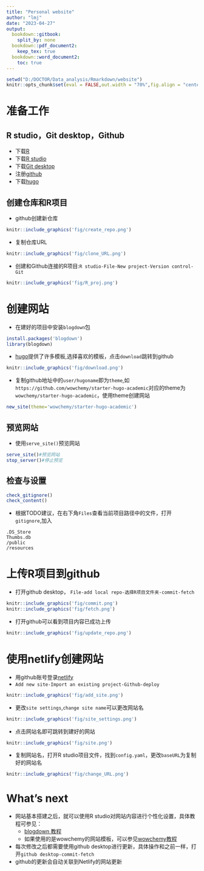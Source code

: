 ---
title: "Personal website"
author: "lmj"
date: "2023-04-27"
output: 
  bookdown::gitbook:
    split_by: none
  bookdown::pdf_document2:
    keep_tex: true
  bookdown::word_document2:
    toc: true
---
```{r}
setwd("D:/DOCTOR/Data_analysis/Rmarkdown/website")
knitr::opts_chunk$set(eval = FALSE,out.width = "70%",fig.align = "center") 
```

# 准备工作
## R studio，Git desktop，Github
+ 下载[R]()
+ 下载[R studio]()
+ 下载[Git desktop]()
+ 注册[github]()
+ 下载[hugo]()

## 创建仓库和R项目
+ github创建新仓库
```{r fig.cap='创建github仓库',echo=FALSE}
knitr::include_graphics('fig/create_repo.png')
```

+ 复制仓库URL
```{r fig.cap='复制仓库URL',echo=FALSE}
knitr::include_graphics('fig/clone_URL.png')
```

+ 创建和Github连接的R项目:`R studio-File-New project-Version control-Git`
```{r fig.cap='创建和Github连接的R项目',echo=FALSE}
knitr::include_graphics('fig/R_proj.png')
```

# 创建网站
+ 在建好的项目中安装`blogdown`包
```{r eval=FALSE}
install.packages('blogdown')
library(blogdown)
```
+ [hugo](https://themes.gohugo.io/)提供了许多模板,选择喜欢的模板，点击`download`跳转到github
```{r fig.cap='模板主题',echo=FALSE}
knitr::include_graphics('fig/download.png')
```
+ 复制github地址中的`user/hugoname`即为`theme`,如`https://github.com/wowchemy/starter-hugo-academic`对应的theme为`wowchemy/starter-hugo-academic`，使用theme创建网站
```{r }
new_site(theme='wowchemy/starter-hugo-academic')
```

## 预览网站
+ 使用`serve_site()`预览网站
```{r }
serve_site()#预览网站
stop_server()#停止预览
```


## 检查与设置
```{r}
check_gitignore()
check_content()
```
+ 根据TODO建议，在右下角`Files`查看当前项目路径中的文件，打开`gitignore`,加入
```{gitignore}
.DS_Store
Thumbs.db
/public
/resources
```

# 上传R项目到github
+ 打开github desktop， `File-add local repo-选择R项目文件夹-commit-fetch`
```{r fig.cap='上传项目至github',echo=FALSE}
knitr::include_graphics('fig/commit.png')
knitr::include_graphics('fig/fetch.png')
```
+ 打开github可以看到项目内容已成功上传
```{r fig.cap='上传项目至github',echo=FALSE}
knitr::include_graphics('fig/update_repo.png')
```

# 使用netlify创建网站
+ 用github账号登录[netlify](https://app.netlify.com/signup/start)
+ `Add new site-Import an existing project-Github-deploy`
```{r fig.cap='deploy网站',echo=FALSE}
knitr::include_graphics('fig/add_site.png')
```
+ 更改`site settings`,`change site name`可以更改网站名
```{r fig.cap='更改site设置',echo=FALSE}
knitr::include_graphics('fig/site_settings.png')
```
+ 点击网站名即可跳转到建好的网站
```{r fig.cap='网站建好啦！',echo=FALSE}
knitr::include_graphics('fig/site.png')
```

+ 复制网站名，打开R studio项目文件，找到`config.yaml`，更改`baseURL`为复制好的网站名
```{r fig.cap='最后一步也完成啦！',echo=FALSE}
knitr::include_graphics('fig/change_URL.png')
```

# What's next
+ 网站基本搭建之后，就可以使用R studio对网站内容进行个性化设置，具体教程可参见：
  + [blogdown 教程](https://bookdown.org/yihui/blogdown/)
  + 如果使用的是wowchemy的网站模板，可以参见[wowchemy教程](https://wowchemy.com/docs/getting-started/page-builder/)
+ 每次修改之后都需要使用github desktop进行更新，具体操作和之前一样，打开`github desktop-commit-fetch`
+ github的更新会自动关联到Netlify的网站更新

